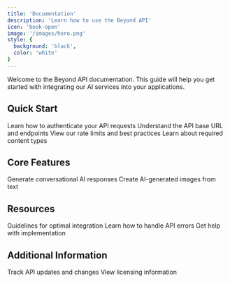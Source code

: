 ```yaml
---
title: 'Documentation'
description: 'Learn how to use the Beyond API'
icon: 'book-open'
image: '/images/hero.png'
style: {
  background: 'black',
  color: 'white'
}
---
```


Welcome to the Beyond API documentation. This guide will help you get started with integrating our AI services into your applications.

## Quick Start

<CardGroup cols={2}>
  <Card title="Authentication" icon="key" href="/authentication">
    Learn how to authenticate your API requests
  </Card>
  <Card title="Base URL" icon="link" href="/base-url">
    Understand the API base URL and endpoints
  </Card>
  <Card title="Rate Limits" icon="gauge-high" href="/rate-limits">
    View our rate limits and best practices
  </Card>
  <Card title="Content Types" icon="code" href="/content-type">
    Learn about required content types
  </Card>
</CardGroup>

## Core Features

<CardGroup cols={2}>
  <Card title="Chat Completions" icon="message-bot" href="/api-reference/chat-completions">
    Generate conversational AI responses
  </Card>
  <Card title="Image Generation" icon="image" href="/api-reference/image-generation">
    Create AI-generated images from text
  </Card>
</CardGroup>

## Resources

<CardGroup cols={3}>
  <Card title="Best Practices" icon="book-bookmark" href="/best-practices">
    Guidelines for optimal integration
  </Card>
  <Card title="Error Handling" icon="triangle-exclamation" href="/error-handling">
    Learn how to handle API errors
  </Card>
  <Card title="Support" icon="messages" href="/support">
    Get help with implementation
  </Card>
</CardGroup>

## Additional Information

<CardGroup cols={2}>
  <Card title="Changelog" icon="clock-rotate-left" href="/changelog">
    Track API updates and changes
  </Card>
  <Card title="License" icon="scale-balanced" href="/license">
    View licensing information
  </Card>
</CardGroup>
